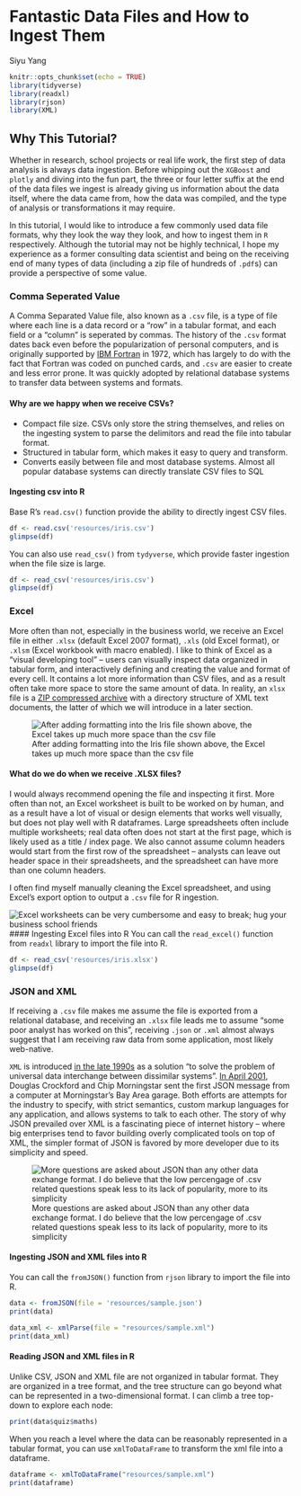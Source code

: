 # Fantastic Data Files and How to Ingest Them

Siyu Yang

```r
knitr::opts_chunk$set(echo = TRUE)
library(tidyverse)
library(readxl)
library(rjson)
library(XML)

```

## Why This Tutorial?
Whether in research, school projects or real life work, the first step of data analysis is always data ingestion. Before whipping out the `XGBoost` and `plotly` and diving into the fun part, the three or four letter suffix at the end of the data files we ingest is already giving us information about the data itself, where the data came from, how the data was compiled, and the type of analysis or transformations it may require. 

In this tutorial, I would like to introduce a few commonly used data file formats, why they look the way they look, and how to ingest them in `R` respectively. Although the tutorial may not be highly technical, I hope my experience as a former consulting data scientist and being on the receiving end of many types of data (including a zip file of hundreds of `.pdf`s) can provide a perspective of some value.

### Comma Seperated Value
A Comma Separated Value file, also known as a `.csv` file, is a type of file where each line is a data record or a "row" in a tabular format, and each field or a "column" is seperated by commas. The history of the `.csv` format dates back even before the popularization of personal computers, and is originally supported by [IBM Fortran](https://blog.sqlizer.io/posts/csv-history/) in 1972, which has largely to do with the fact that Fortran was coded on punched cards, and `.csv` are easier to create and less error prone. It was quickly adopted by relational database systems to transfer data between systems and formats.

#### Why are we happy when we receive CSVs?
- Compact file size. CSVs only store the string themselves, and relies on the ingesting system to parse the delimitors and read the file into tabular format.
- Structured in tabular form, which makes it easy to query and transform.
- Converts easily between file and most database systems. Almost all popular database systems can directly translate CSV files to SQL

#### Ingesting csv into R
Base R's `read.csv()` function provide the ability to directly ingest CSV files.
```r
df <- read.csv('resources/iris.csv')
glimpse(df)
```
You can also use `read_csv()` from `tydyverse`, which provide faster ingestion when the file size is large.

```r
df <- read_csv('resources/iris.csv')
glimpse(df)
```

### Excel
More often than not, especially in the business world, we receive an Excel file in either `.xlsx` (default Excel 2007 format), `.xls` (old Excel format), or `.xlsm` (Excel workbook with macro enabled). I like to think of Excel as a "visual developing tool" -- users can visually inspect data organized in tabular form, and interactively defining and creating the value and format of every cell. It contains a lot more information than CSV files, and as a result often take more space to store the same amount of data. In reality, an `xlsx` file is a [ZIP compressed archive](https://en.wikipedia.org/wiki/Microsoft_Excel) with a directory structure of XML text documents, the latter of which we will introduce in a later section.

![After adding formatting into the Iris file shown above, the Excel takes up much more space than the csv file](resources/fig1.png)

#### What do we do when we receive .XLSX files?
I would always recommend opening the file and inspecting it first. More often than not, an Excel worksheet is built to be worked on by human, and as a result have a lot of visual or design elements that works well visually, but does not play well with R dataframes. Large spreadsheets often include multiple worksheets; real data often does not start at the first page, which is likely used as a title / index page. We also cannot assume column headers would start from the first row of the spreadsheet -- analysts can leave out header space in their spreadsheets, and the spreadsheet can have more than one column headers.

I often find myself manually cleaning the Excel spreadsheet, and using Excel's export option to output a `.csv` file for R ingestion.

![Excel worksheets can be very cumbersome and easy to break; hug your business school friends](resources/fig2.png)
#### Ingesting Excel files into R
You can call the `read_excel()` function from `readxl` library to import the file into R.

```r
df <- read_csv('resources/iris.xlsx')
glimpse(df)
```
### JSON and XML
If receiving a `.csv` file makes me assume the file is exported from a relational database, and receiving an `.xlsx` file leads me to assume "some poor analyst has worked on this", receiving `.json` or `.xml` almost always suggest that I am receiving raw data from some application, most likely web-native.

`XML` is introduced [in the late 1990s](https://www.toptal.com/web/json-vs-xml-part-1) as a solution "to solve the problem of universal data interchange between dissimilar systems". [In April 2001](https://twobithistory.org/2017/09/21/the-rise-and-rise-of-json.html), Douglas Crockford and Chip Morningstar sent the first JSON message from a computer at Morningstar’s Bay Area garage. Both efforts are attempts for the industry to specify, with strict semantics, custom markup languages for any application, and allows systems to talk to each other. The story of why JSON prevailed over XML is a fascinating piece of internet history -- where big enterprises tend to favor building overly complicated tools on top of XML, the simpler format of JSON is favored by more developer due to its simplicity and speed.

![More questions are asked about JSON than any other data exchange format. I do believe that the low percengage of .csv related questions speak less to its lack of popularity, more to its simplicity](sample_files/fig2.png)

#### Ingesting JSON and XML files into R
You can call the `fromJSON()` function from `rjson` library to import the file into R.

```r
data <- fromJSON(file = 'resources/sample.json')
print(data)
```
```r
data_xml <- xmlParse(file = "resources/sample.xml")
print(data_xml)

```
#### Reading JSON and XML files in R

Unlike CSV, JSON and XML file are not organized in tabular format. They are organized in a tree format, and the tree structure can go beyond what can be represented in a two-dimensional format. I can climb a tree top-down to explore each node:

```r
print(data$quiz$maths)
```

When you reach a level where the data can be reasonably represented in a tabular format, you can use `xmlToDataFrame` to transform the xml file into a dataframe.

```r
dataframe <- xmlToDataFrame("resources/sample.xml")
print(dataframe)
```



